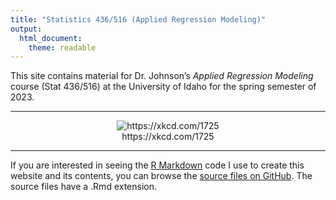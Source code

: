 ```yaml
---
title: "Statistics 436/516 (Applied Regression Modeling)"
output: 
  html_document: 
    theme: readable
---
```

  
This site contains material for Dr. Johnson's *Applied Regression Modeling* course (Stat 436/516) at the University of Idaho for the spring semester of 2023.

***

<center>

![https://xkcd.com/1725](https://imgs.xkcd.com/comics/linear_regression.png)
</center>

***

If you are interested in seeing the [R Markdown](https://rmarkdown.rstudio.com) code I use to create this website and its contents, you can browse the [source files on GitHub](https://github.com/trobinj/stat516/tree/gh-pages). The source files have a .Rmd extension.

